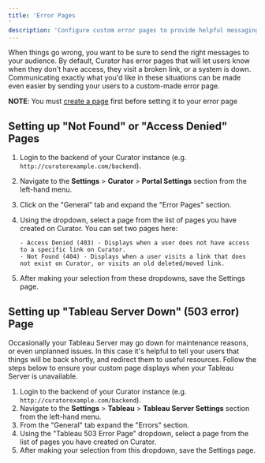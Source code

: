 ---
title: 'Error Pages
'
description: 'Configure custom error pages to provide helpful messaging when users encounter access issues or broken links.'
---

When things go wrong, you want to be sure to send the right messages to your audience.  By default, Curator has error
pages that will let users know when they don't have access, they visit a broken link, or a system is down.
Communicating exactly what you'd like in these situations can be made even easier by sending your users to a custom-made
error page.

**NOTE**: You must [create a page](/site_content_design/pages/pages_overview)
first before setting it to your error page

## Setting up "Not Found" or "Access Denied" Pages

1. Login to the backend of your Curator instance (e.g. `http://curatorexample.com/backend`).
2. Navigate to the **Settings** > **Curator** > **Portal Settings** section from the left-hand menu.
3. Click on the "General" tab and expand the "Error Pages" section.
4. Using the dropdown, select a page from the list of pages you have created on Curator. You can set two pages here:

       - Access Denied (403) - Displays when a user does not have access to a specific link on Curator.
       - Not Found (404) - Displays when a user visits a link that does not exist on Curator, or visits an old deleted/moved link.

5. After making your selection from these dropdowns, save the Settings page.

## Setting up "Tableau Server Down" (503 error) Page

Occasionally your Tableau Server may go down for maintenance reasons, or even unplanned issues.  In this case it's
helpful to tell your users that things will be back shortly, and redirect them to useful resources.
Follow the steps below to ensure your custom page displays when your Tableau Server is unavailable.

1. Login to the backend of your Curator instance (e.g. `http://curatorexample.com/backend`).
2. Navigate to the **Settings** > **Tableau** > **Tableau Server Settings** section from the left-hand menu.
3. From the "General" tab expand the "Errors" section.
4. Using the "Tableau 503 Error Page" dropdown, select a page from the list of pages you have created on Curator.
5. After making your selection from this dropdown, save the Settings page.
